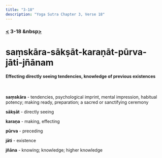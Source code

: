 ```yaml
---
title: "3-18"
description: "Yoga Sutra Chapter 3, Verse 18"
---
```


### [<](/Chapter-3/3-17) 3-18 &nbsp[>](/Chapter-3/3-19/)

# saṃskāra-sākṣāt-karaṇāt-pūrva-jāti-jñānam

#### Effecting directly seeing tendencies, knowledge of previous existences

<br />

**saṃskāra** - tendencies, psychological imprint, mental impression, habitual potency; making ready, preparation; a sacred or sanctifying ceremony

**sākṣāt** - directly seeing

**karaṇa** - making, effecting

**pūrva** - preceding

**jāti** - existence

**jñāna** - knowing; knowledge; higher knowledge

<br />
